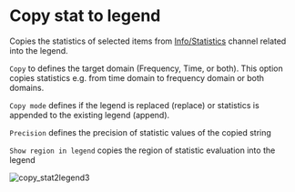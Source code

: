 # Copy stat to legend

Copies the statistics of selected items from [Info/Statistics](/en/help/info/statistics) channel related into the legend.

``Copy`` to defines the target domain (Frequency, Time, or both). This option copies statistics e.g. from time domain to frequency domain or both domains.

``Copy mode`` defines if the legend is replaced (replace) or statistics is appended to the existing legend (append).

``Precision`` defines the precision of statistic values of the copied string

``Show region in legend`` copies the region of statistic evaluation into the legend

![copy_stat2legend3](/copy_stat2legend3.png)